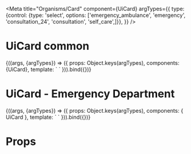 
<Meta
  title="Organisms/Card"
  component={UiCard}
  argTypes={{
    type: {control: {type: 'select', options: ['emergency_ambulance', 'emergency', 'consultation_24', 'consultation', 'self_care',]}},
  }}
/>

# UiCard common

<Canvas>
  <Story
    name="Common"
      args={{
      type: 'consultation_24',
    }}
  >
    {((args, {argTypes}) => ({
      props: Object.keys(argTypes),
      components: {UiCard},
      template: `
      <UiCard
        :type="type"
        subtitle="Recommendation"
        title="Call an ambulance"
        description="Your symptoms may require prompt medical evaluation. If your symptoms suddenly get worse, go to the nearest emergency department."
      >
      </UiCard>`
    })).bind({})}
  </Story>
</Canvas>

<ArgsTable story='Common' />

# UiCard - Emergency Department

<Canvas>
  <Story
    name="Emergency Department"
    args={{
      type: 'emergency',
      symptomsHeader: 'Alarming symptoms:',
      symptoms: ['Vomiting', 'Abdominal pain, lasting 2 to 7 days']
    }}
  >
    {((args, {argTypes}) => ({
      props: Object.keys(argTypes),
      components: { UiCard },
      template: `
      <UiCard
        :type="type"
        subtitle="Recommendation"
        title="Go to the nearest emergency department"
        description="Your symptoms are worrisome and you may require urgent care. If you can’t get to an emergency department, please call an ambulance."
        :symptomsHeader="symptomsHeader"
        :symptoms="symptoms"
        >
      </UiCard>`
    })).bind({})}
  </Story>
</Canvas>

<ArgsTable story='Emergency Department' />

# Props

<Props of={UiCard} />

